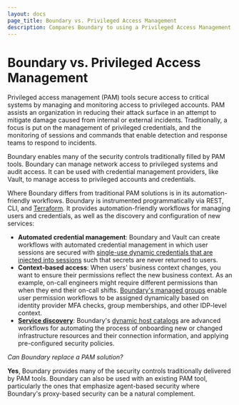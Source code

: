 ```yaml
---
layout: docs
page_title: Boundary vs. Privileged Access Management
description: Compares Boundary to using a Privileged Access Management (PAM) solution
---
```


# Boundary vs. Privileged Access Management

Privileged access management (PAM) tools secure access to critical systems by managing and monitoring access to privileged accounts.
PAM assists an organization in reducing their attack surface in an attempt to mitigate damage caused from internal or external incidents.
Traditionally, a focus is put on the management of privileged credentials, and the monitoring of sessions and commands that enable detection and response teams to respond to incidents.

Boundary enables many of the security controls traditionally filled by PAM tools.
Boundary can manage network access to privileged systems and audit access.
It can be used with credential management providers, like Vault, to manage access to privileged accounts and credentials.

Where Boundary differs from traditional PAM solutions is in its automation-friendly workflows.
Boundary is instrumented programmatically via REST, CLI, and [Terraform](https://registry.terraform.io/providers/hashicorp/boundary/latest/docs).
It provides automation-friendly workflows for managing users and credentials, as well as the discovery and configuration of new services:

- **Automated credential management**: Boundary and Vault can create workflows with automated credential management in which user sessions are secured with [single-use dynamic credentials that are injected into sessions](https://developer.hashicorp.com/boundary/tutorials/access-management/hcp-private-vault-cred-injection) such that secrets are never returned to users.
- **Context-based access**: When users' business context changes, you want to ensure their permissions reflect the new business context.
As an example, on-call engineers might require different permissions than when they end their on-call shifts.
[Boundary's managed groups](https://developer.hashicorp.com/boundary/tutorials/access-management/oidc-idp-groups) enable user permission workflows to be assigned dynamically based on identity provider MFA checks, group memberships, and other IDP-level context.
- **[Service discovery](docs/concepts/service-discovery)**: Boundary's [dynamic host catalogs](https://developer.hashicorp.com/boundary/tutorials/access-management/aws-host-catalogs) are advanced workflows for automating the process of onboarding new or changed infrastructure resources and their connection information, and applying pre-configured security policies.

_Can Boundary replace a PAM solution?_

**Yes**, Boundary provides many of the security controls traditionally delivered by PAM tools.
Boundary can also be used with an existing PAM tool, particularly the ones that emphasize agent-based security where Boundary's proxy-based security can be a natural complement.